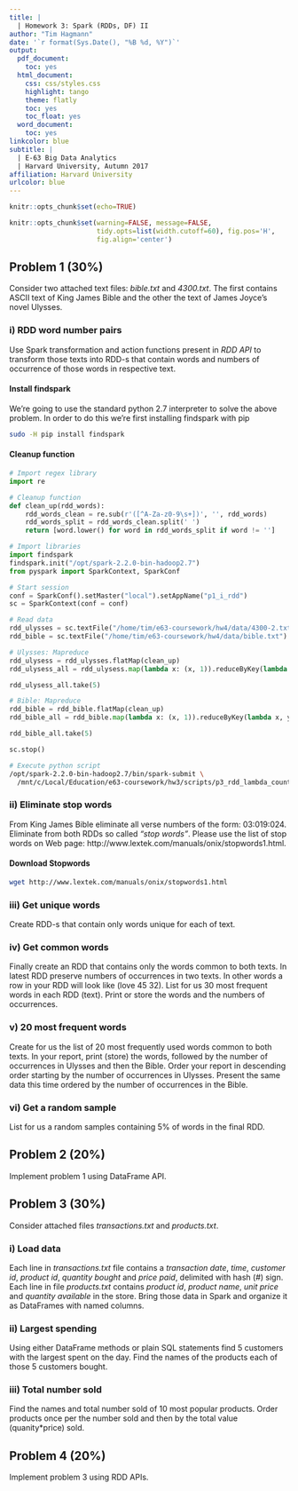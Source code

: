 ---
title: |
  | Homework 3: Spark (RDDs, DF) II
author: "Tim Hagmann"
date: '`r format(Sys.Date(), "%B %d, %Y")`'
output:
  pdf_document:
    toc: yes
  html_document:
    css: css/styles.css
    highlight: tango
    theme: flatly
    toc: yes
    toc_float: yes
  word_document:
    toc: yes
linkcolor: blue
subtitle: |
  | E-63 Big Data Analytics
  | Harvard University, Autumn 2017
affiliation: Harvard University
urlcolor: blue
---

```{r setup, include=FALSE, warning=FALSE}
knitr::opts_chunk$set(echo=TRUE)
```

```{r global_options, include=FALSE}
knitr::opts_chunk$set(warning=FALSE, message=FALSE,
                      tidy.opts=list(width.cutoff=60), fig.pos='H',
                      fig.align='center')
```

## Problem 1 (30%)
Consider two attached text files: *bible.txt* and *4300.txt*. The first contains ASCII text of King James Bible and the other the text of James Joyce’s novel Ulysses.

### i) RDD word number pairs
Use Spark transformation and action functions present in *RDD API* to transform those texts into RDD-s that contain words and numbers of occurrence of those words in respective text.

#### Install findspark
We're going to use the standard python 2.7 interpreter to solve the above problem. In order to do this we're first installing findspark with pip

```{bash eval=FALSE} 
sudo -H pip install findspark 
```

#### Cleanup function
```{python eval=FALSE}
# Import regex library
import re

# Cleanup function
def clean_up(rdd_words):
	rdd_words_clean = re.sub(r'([^A-Za-z0-9\s+])', '', rdd_words)  
	rdd_words_split = rdd_words_clean.split(' ')
	return [word.lower() for word in rdd_words_split if word != '']
```


```{python eval=FALSE}
# Import libraries
import findspark
findspark.init("/opt/spark-2.2.0-bin-hadoop2.7")
from pyspark import SparkContext, SparkConf

# Start session
conf = SparkConf().setMaster("local").setAppName("p1_i_rdd")
sc = SparkContext(conf = conf)

# Read data
rdd_ulysses = sc.textFile("/home/tim/e63-coursework/hw4/data/4300-2.txt")
rdd_bible = sc.textFile("/home/tim/e63-coursework/hw4/data/bible.txt")

# Ulysses: Mapreduce
rdd_ulysess = rdd_ulysses.flatMap(clean_up)
rdd_ulysess_all = rdd_ulysess.map(lambda x: (x, 1)).reduceByKey(lambda x, y: x + y)

rdd_ulysess_all.take(5)

# Bible: Mapreduce
rdd_bible = rdd_bible.flatMap(clean_up)
rdd_bible_all = rdd_bible.map(lambda x: (x, 1)).reduceByKey(lambda x, y: x + y)

rdd_bible_all.take(5)

sc.stop()
```

```{bash echo=FALSE}
# Execute python script
/opt/spark-2.2.0-bin-hadoop2.7/bin/spark-submit \
  /mnt/c/Local/Education/e63-coursework/hw3/scripts/p3_rdd_lambda_count.py
```

### ii) Eliminate stop words
From King James Bible eliminate all verse numbers of the form: 03:019:024. Eliminate from both RDDs so called *“stop words”*. Please use the list of stop words on Web page: http://www.lextek.com/manuals/onix/stopwords1.html.

#### Download Stopwords
```{bash eval=FALSE}
wget http://www.lextek.com/manuals/onix/stopwords1.html
```

### iii) Get unique words
Create RDD-s that contain only words unique for each of text.

### iv) Get common words
Finally create an RDD that contains only the words common to both texts. In latest RDD preserve numbers of occurrences in two texts. In other words a row in your RDD will look like (love 45 32). List for us 30 most frequent words in each RDD (text). Print or store the words and the numbers of occurrences.

### v) 20 most frequent words
Create for us the list of 20 most frequently used words common to both texts. In your report, print (store) the words, followed by the number of occurrences in Ulysses and then the Bible. Order your report in descending order starting by the number of occurrences in Ulysses. Present the same data this time ordered by the number of occurrences in the Bible.

### vi) Get a random sample
List for us a random samples containing 5% of words in the final RDD.


## Problem 2 (20%)
Implement problem 1 using DataFrame API.


## Problem 3 (30%)
Consider attached files *transactions.txt* and *products.txt*.

### i) Load data
Each line in *transactions.txt* file contains a *transaction date*, *time*, *customer id*, *product id*, *quantity bought* and *price paid*, delimited with hash (#) sign. Each line in file *products.txt* contains *product id*, *product name*, *unit price* and *quantity available* in the store. Bring those data in Spark and organize it as DataFrames with named columns.

### ii) Largest spending
Using either DataFrame methods or plain SQL statements find 5 customers with the largest spent on the day. Find the names of the products each of those 5 customers bought.

### iii) Total number sold
Find the names and total number sold of 10 most popular products. Order products once per the number sold and then by the total value (quanity*price) sold. 

## Problem 4 (20%)
Implement problem 3 using RDD APIs.
